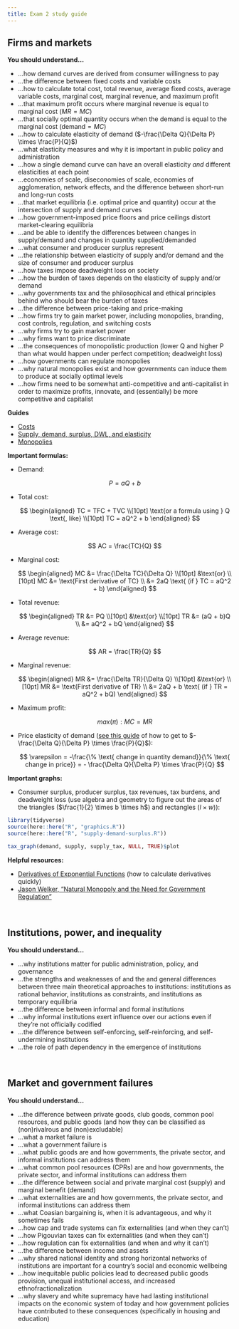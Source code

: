 ```yaml
---
title: Exam 2 study guide
---
```


## Firms and markets

**You should understand…**

- …how demand curves are derived from consumer willingness to pay
- …the difference between fixed costs and variable costs
- …how to calculate total cost, total revenue, average fixed costs, average variable costs, marginal cost, marginal revenue, and maximum profit
- …that maximum profit occurs where marginal revenue is equal to marginal cost ($MR = MC$)
- …that socially optimal quantity occurs when the demand is equal to the marginal cost ($\text{demand} = MC$)
- …how to calculate elasticity of demand ($-\frac{\Delta Q}{\Delta P} \times \frac{P}{Q}$)
- …what elasticity measures and why it is important in public policy and administration
- …how a single demand curve can have an overall elasticity *and* different elasticities at each point
- …economies of scale, diseconomies of scale, economies of agglomeration, network effects, and the difference between short-run and long-run costs
- …that market equilibria (i.e. optimal price and quantity) occur at the intersection of supply and demand curves
- …how government-imposed price floors and price ceilings distort market-clearing equilibria 
- …and be able to identify the differences between changes in supply/demand and changes in quantity supplied/demanded
- …what consumer and producer surplus represent
- …the relationship between elasticity of supply and/or demand and the size of consumer and producer surplus
- …how taxes impose deadweight loss on society
- …how the burden of taxes depends on the elasticity of supply and/or demand
- …why governments tax and the philosophical and ethical principles behind who should bear the burden of taxes
- …the difference between price-taking and price-making
- …how firms try to gain market power, including monopolies, branding, cost controls, regulation, and switching costs
- …why firms try to gain market power
- …why firms want to price discriminate
- …the consequences of monopolistic production (lower Q and higher P than what would happen under perfect competition; deadweight loss)
- …how governments can regulate monopolies
- …why natural monopolies exist and how governments can induce them to produce at socially optimal levels
- …how firms need to be somewhat anti-competitive and anti-capitalist in order to maximize profits, innovate, and (essentially) be more competitive and capitalist

**Guides**

- [Costs](/resource/costs.qmd)
- [Supply, demand, surplus, DWL, and elasticity](/resource/supply-demand.qmd)
- [Monopolies](/resource/monopoly.qmd)

**Important formulas:**

- Demand:

    $$
    P = aQ + b
    $$

- Total cost:

    $$
    \begin{aligned}
    TC = TFC + TVC \\[10pt]
    \text{or a formula using } Q \text{, like} \\[10pt]
    TC = aQ^2 + b
    \end{aligned}
    $$

- Average cost:

    $$
    AC = \frac{TC}{Q}
    $$

- Marginal cost:

    $$
    \begin{aligned}
    MC &= \frac{\Delta TC}{\Delta Q} \\[10pt]
    &\text{or} \\[10pt]
    MC &= \text{First derivative of TC} \\
    &= 2aQ \text{ (if } TC = aQ^2 + b)
    \end{aligned}
    $$

- Total revenue:

    $$
    \begin{aligned}
    TR &= PQ \\[10pt]
    &\text{or} \\[10pt]
    TR &= (aQ + b)Q \\
    &= aQ^2 + bQ
    \end{aligned}
    $$

- Average revenue:

    $$
    AR = \frac{TR}{Q}
    $$

- Marginal revenue:

    $$
    \begin{aligned}
    MR &= \frac{\Delta TR}{\Delta Q} \\[10pt]
    &\text{or} \\[10pt]
    MR &= \text{First derivative of TR} \\
    &= 2aQ + b \text{ (if } TR = aQ^2 + bQ)
    \end{aligned}
    $$

- Maximum profit:

    $$
    max(\pi): MC = MR
    $$

- Price elasticity of demand ([see this guide](/resource/costs.qmd#elasticity-of-demand/) of how to get to $- \frac{\Delta Q}{\Delta P} \times \frac{P}{Q}$):

    $$
    \varepsilon = -\frac{\% \text{ change in quantity demand}}{\% \text{ change in price}} = - \frac{\Delta Q}{\Delta P} \times \frac{P}{Q}
    $$

**Important graphs:**

- Consumer surplus, producer surplus, tax revenues, tax burdens, and deadweight loss (use algebra and geometry to figure out the areas of the triangles ($\frac{1}{2} \times b \times h$) and rectangles ($l \times w$)):

```r
library(tidyverse)
source(here::here("R", "graphics.R"))
source(here::here("R", "supply-demand-surplus.R"))

tax_graph(demand, supply, supply_tax, NULL, TRUE)$plot
```

**Helpful resources:**

- [<i class="fab fa-youtube"></i> Derivatives of Exponential Functions](https://www.youtube.com/watch?v=xgarjF9DP78) (how to calculate derivatives quickly)
- [<i class="fab fa-youtube"></i> Jason Welker, "Natural Monopoly and the Need for Government Regulation"](https://www.youtube.com/watch?v=LhiyJlI5xa0)

&nbsp;

## Institutions, power, and inequality

**You should understand…**

- …why institutions matter for public administration, policy, and governance
- …the strengths and weaknesses of and the and general differences between three main theoretical approaches to institutions: institutions as rational behavior, institutions as constraints, and institutions as temporary equilibria
- …the difference between informal and formal institutions
- …why informal institutions exert influence over our actions even if they're not officially codified
- …the difference between self-enforcing, self-reinforcing, and self-undermining institutions
- …the role of path dependency in the emergence of institutions

&nbsp;

## Market and government failures

**You should understand…**

- …the difference between private goods, club goods, common pool resources, and public goods (and how they can be classified as (non)rivalrous and (non)excludable)
- …what a market failure is
- …what a government failure is
- …what public goods are and how governments, the private sector, and informal institutions can address them
- …what common pool resources (CPRs) are and how governments, the private sector, and informal institutions can address them
- …the difference between social and private marginal cost (supply) and marginal benefit (demand)
- …what externalities are and how governments, the private sector, and informal institutions can address them
- …what Coasian bargaining is, when it is advantageous, and why it sometimes fails
- …how cap and trade systems can fix externalities (and when they can't)
- …how Pigouvian taxes can fix externalities (and when they can't)
- …how regulation can fix externalities (and when and why it can't)
- …the difference between income and assets
- …why shared national identity and strong horizontal networks of institutions are important for a country's social and economic wellbeing
- …how inequitable public policies lead to decreased public goods provision, unequal institutional access, and increased ethnofractionalization
- …why slavery and white supremacy have had lasting institutional impacts on the economic system of today and how government policies have contributed to these consequences (specifically in housing and education)
